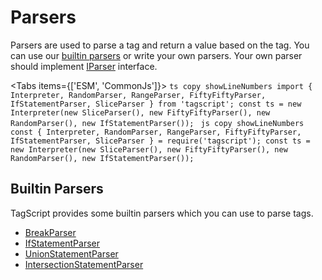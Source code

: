 # Parsers


Parsers are used to parse a tag and return a value based on the tag. You can use our [builtin parsers](#builtin-parsers) or write your own parsers.
Your own parser should implement [IParser](/typedoc-api/tagscript/interfaces/IParser.html) interface.

<Tabs items={['ESM', 'CommonJs']}>
	<Tab>
		```ts copy showLineNumbers
			import { Interpreter, RandomParser, RangeParser, FiftyFiftyParser, IfStatementParser, SliceParser } from 'tagscript';
			const ts = new Interpreter(new SliceParser(), new FiftyFiftyParser(), new RandomParser(), new IfStatementParser());
    	```
    </Tab>
    <Tab>
    	```js copy showLineNumbers
    		const { Interpreter, RandomParser, RangeParser, FiftyFiftyParser, IfStatementParser, SliceParser } = require('tagscript');
			const ts = new Interpreter(new SliceParser(), new FiftyFiftyParser(), new RandomParser(), new IfStatementParser());
    	```

</Tab>

</Tabs>

## Builtin Parsers

TagScript provides some builtin parsers which you can use to parse tags.

-   [BreakParser](/tagscript/parser/break)
-   [IfStatementParser](/tagscript/parser/if-statement)
-   [UnionStatementParser](/tagscript/parser/union-statement)
-   [IntersectionStatementParser](/tagscript/parser/intersection-statement)
